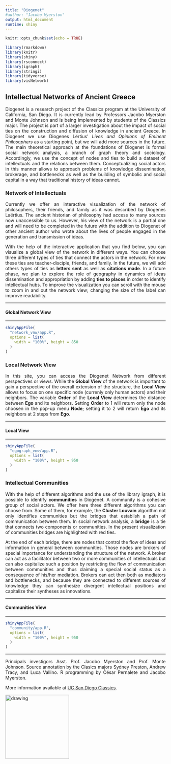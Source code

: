 ```yaml
---
title: "Diogenet"
#author: "Jacobo Myerston"
output: html_document
runtime: shiny
---
```


<style>
body {
text-align: justify}
</style>

```r
knitr::opts_chunk$set(echo = TRUE)
```

```r
library(rmarkdown)
library(knitr)
library(shiny)
library(rsconnect)
library(igraph)
library(stringi)
library(tidyverse)
library(visNetwork)
```
## Intellectual Networks of Ancient Greece

Diogenet is a research project of the Classics program at the University of California, San Diego. It is currently lead by Professors Jacobo Myerston and Monte Johnson and is being implemented by students of the Classics major.  The project is part of a larger investigation about the impact of social ties on the construction and diffusion of knowledge in ancient Greece.  In Diogenet we use Diogenes Lërtius'  *Lives and Opinions of Eminent Philosophers* as a starting point, but we will add more sources in the future.  The main theoretical approach at the foundations of Diogenet is formal social network analysis, a branch of graph theory and sociology. Accordingly, we use the concept of nodes and ties to build a dataset of intellectuals and the relations between them. Conceptualizing social actors in this manner allows to approach problems of knowledge dissemination, brokerage, and  bottlenecks as well as the building of symbolic and social capital in a way that traditional history of ideas cannot.

### Network of Intellectuals

Currently we offer an interactive visualization of the network of philosophers, their friends, and family as it was described by Diogenes Laërtius. The ancient historian of philosophy had access to many sources now unaccessible to us. However, his view of the network is a partial one and will need to be completed in the future with the addition to Diogenet of other ancient author who wrote about the lives of people engaged in the generation and transmission of ideas.

With the help of the interactive application that you find below, you can visualize  a global view of the network in different ways. You can choose three different types of ties that connect the actors in the network. For now these ties are teacher-disciple, friends, and family. In the future, we will add others types of ties as **letters sent** as well as **citations made**.  In a future phase, we plan to explore the role of geography in dynamics of ideas dissemination and appropriation by adding **ties to places** in order to identify intellectual hubs. To improve the visualization you can scroll with the mouse to zoom in and out the network view; changing the size of the label can improve readability.

***
#### Global Network View
***

```r
shinyAppFile(
  "network_vnw/app.R",
  options = list(
    width = "100%", height = 850
  )
)

```

### Local Network View

In this site, you can access the Diogenet Network from different perspectives or views.  While the **Global View** of the network is important to gain a perspective of the overall extension of the structure, the **Local View**  allows to focus on one specific node (currenly only human actors) and their neighbors.  The variable **Order** of the **Local View** determines the distance between **Ego** and its neighbors. Setting **Order** to 1 will return only the node choosen in the pop-up menu **Node**; setting it to 2 will return **Ego** and its neighbors at 2 steps from **Ego**.

***
#### Local View
***

```r
shinyAppFile(
  "egograph_vnw/app.R",
  options = list(
    width = "100%", height = 950
  )
)
```

### Intellectual Communities

With the help of different algorithms and the use of the library igraph, it is possible to identify **communities** in Diogenet. A community is a cohesive group of social actors. We offer here three different algorithms you can choose from. Some of them, for example, the **Cluster Louvain** algorithm not only identifies communities but the bridges that establish a path of communication between them.  In social network analysis,  a **bridge** is a tie that connects two components or communities. In the present visualization of communities bridges are highlighted with red ties.

At the end of each bridge, there are nodes that control the flow of ideas and information in general between communities. Those nodes are brokers of special importance for understanding the structure of the network. A broker can act as a facilitator between two or more communities of intellectuals but can also capitalize such a position by restricting the flow of communication between communities and thus claiming a special social status as a consequence of his/her mediation.  Brokers can act then both as mediators and bottlenecks, and because they are connected to different sources of knowledge they  can synthesize divergent intellectual positions and capitalize their syntheses as innovations. 

***
#### Communities View
***

```r
shinyAppFile(
  "community/app.R",
  options = list(
    width = "100%", height = 950
  )
)
```

***
Principals investigors Asst. Prof. Jacobo Myerston and Prof. Monte Johnson. Source annotation by the Clasics majors Sydney Preston, Andrew Tracy, and Luca Vallino. R programming by César Pernalete and Jacobo Myerston.

More information available at [UC San Diego Classics](http://caesar.ucsd.edu/classical/index.html).<p>
<img src="uc_sd_logo.png" alt="drawing" width="200"/>

